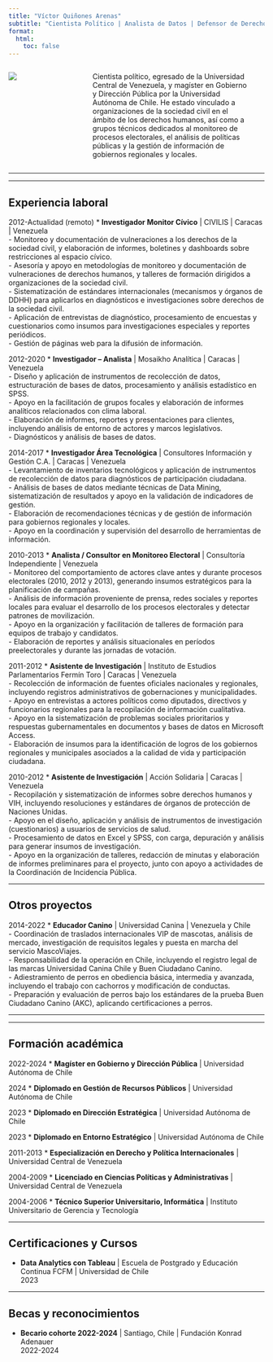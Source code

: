```yaml
---
title: "Víctor Quiñones Arenas"
subtitle: "Cientista Político | Analista de Datos | Defensor de Derechos Humanos"
format: 
  html:
    toc: false
---
```


::::::: columns
::: {.column width="20%"}
![](profilephoto.jpg)
:::

::: {.column width="8%"}
<!-- empty column to create gap -->
:::

::: {.column width="70%"}
Cientista político, egresado de la Universidad Central de Venezuela, y magíster en Gobierno y Dirección Pública por la Universidad Autónoma de Chile. He estado vinculado a organizaciones de la sociedad civil en el ámbito de los derechos humanos, así como a grupos técnicos dedicados al monitoreo de procesos electorales, el análisis de políticas públicas y la gestión de información de gobiernos regionales y locales.
:::

::: {.column width="2%"}
<!-- empty column to create gap -->
:::
:::::::

------------------------------------------------------------------------

------------------------------------------------------------------------

## Experiencia laboral

[2012-Actualidad (remoto)]{.aside} \* **Investigador Monitor Cívico** \| CIVILIS \| Caracas \| Venezuela\
- Monitoreo y documentación de vulneraciones a los derechos de la sociedad civil, y elaboración de informes, boletines y dashboards sobre restricciones al espacio cívico.\
- Asesoría y apoyo en metodologías de monitoreo y documentación de vulneraciones de derechos humanos, y talleres de formación dirigidos a organizaciones de la sociedad civil.\
- Sistematización de estándares internacionales (mecanismos y órganos de DDHH) para aplicarlos en diagnósticos e investigaciones sobre derechos de la sociedad civil.\
- Aplicación de entrevistas de diagnóstico, procesamiento de encuestas y cuestionarios como insumos para investigaciones especiales y reportes periódicos.\
- Gestión de páginas web para la difusión de información.

[2012-2020]{.aside} \* **Investigador – Analista** \| Mosaikho Analítica \| Caracas \| Venezuela\
- Diseño y aplicación de instrumentos de recolección de datos, estructuración de bases de datos, procesamiento y análisis estadístico en SPSS.\
- Apoyo en la facilitación de grupos focales y elaboración de informes analíticos relacionados con clima laboral.\
- Elaboración de informes, reportes y presentaciones para clientes, incluyendo análisis de entorno de actores y marcos legislativos.\
- Diagnósticos y análisis de bases de datos.

[2014-2017]{.aside} \* **Investigador Área Tecnológica** \| Consultores Información y Gestión C.A. \| Caracas \| Venezuela\
- Levantamiento de inventarios tecnológicos y aplicación de instrumentos de recolección de datos para diagnósticos de participación ciudadana.\
- Análisis de bases de datos mediante técnicas de Data Mining, sistematización de resultados y apoyo en la validación de indicadores de gestión.\
- Elaboración de recomendaciones técnicas y de gestión de información para gobiernos regionales y locales.\
- Apoyo en la coordinación y supervisión del desarrollo de herramientas de información.

[2010-2013]{.aside} \* **Analista / Consultor en Monitoreo Electoral** \| Consultoría Independiente \| Venezuela\
- Monitoreo del comportamiento de actores clave antes y durante procesos electorales (2010, 2012 y 2013), generando insumos estratégicos para la planificación de campañas.\
- Análisis de información proveniente de prensa, redes sociales y reportes locales para evaluar el desarrollo de los procesos electorales y detectar patrones de movilización.\
- Apoyo en la organización y facilitación de talleres de formación para equipos de trabajo y candidatos.\
- Elaboración de reportes y análisis situacionales en períodos preelectorales y durante las jornadas de votación.

[2011-2012]{.aside} \* **Asistente de Investigación** \| Instituto de Estudios Parlamentarios Fermín Toro \| Caracas \| Venezuela\
- Recolección de información de fuentes oficiales nacionales y regionales, incluyendo registros administrativos de gobernaciones y municipalidades.\
- Apoyo en entrevistas a actores políticos como diputados, directivos y funcionarios regionales para la recopilación de información cualitativa.\
- Apoyo en la sistematización de problemas sociales prioritarios y respuestas gubernamentales en documentos y bases de datos en Microsoft Access.\
- Elaboración de insumos para la identificación de logros de los gobiernos regionales y municipales asociados a la calidad de vida y participación ciudadana.

[2010-2012]{.aside} \* **Asistente de Investigación** \| Acción Solidaria \| Caracas \| Venezuela\
- Recopilación y sistematización de informes sobre derechos humanos y VIH, incluyendo resoluciones y estándares de órganos de protección de Naciones Unidas.\
- Apoyo en el diseño, aplicación y análisis de instrumentos de investigación (cuestionarios) a usuarios de servicios de salud.\
- Procesamiento de datos en Excel y SPSS, con carga, depuración y análisis para generar insumos de investigación.\
- Apoyo en la organización de talleres, redacción de minutas y elaboración de informes preliminares para el proyecto, junto con apoyo a actividades de la Coordinación de Incidencia Pública.

------------------------------------------------------------------------

## Otros proyectos

[2014-2022]{.aside} \* **Educador Canino** \| Universidad Canina \| Venezuela y Chile\
- Coordinación de traslados internacionales VIP de mascotas, análisis de mercado, investigación de requisitos legales y puesta en marcha del servicio MascoViajes.\
- Responsabilidad de la operación en Chile, incluyendo el registro legal de las marcas Universidad Canina Chile y Buen Ciudadano Canino.\
- Adiestramiento de perros en obediencia básica, intermedia y avanzada, incluyendo el trabajo con cachorros y modificación de conductas.\
- Preparación y evaluación de perros bajo los estándares de la prueba Buen Ciudadano Canino (AKC), aplicando certificaciones a perros.

------------------------------------------------------------------------

------------------------------------------------------------------------

## Formación académica

[2022-2024]{.aside} \* **Magíster en Gobierno y Dirección Pública** \| Universidad Autónoma de Chile

[2024]{.aside} \* **Diplomado en Gestión de Recursos Públicos** \| Universidad Autónoma de Chile

[2023]{.aside} \* **Diplomado en Dirección Estratégica** \| Universidad Autónoma de Chile

[2023]{.aside} \* **Diplomado en Entorno Estratégico** \| Universidad Autónoma de Chile

[2011-2013]{.aside} \* **Especialización en Derecho y Política Internacionales** \| Universidad Central de Venezuela

[2004-2009]{.aside} \* **Licenciado en Ciencias Políticas y Administrativas** \| Universidad Central de Venezuela

[2004-2006]{.aside} \* **Técnico Superior Universitario, Informática** \| Instituto Universitario de Gerencia y Tecnología

------------------------------------------------------------------------

## Certificaciones y Cursos

-   **Data Analytics con Tableau** \| Escuela de Postgrado y Educación Continua FCFM \| Universidad de Chile\
    [2023]{.aside}

------------------------------------------------------------------------

## Becas y reconocimientos

-   **Becario cohorte 2022-2024** \| Santiago, Chile \| Fundación Konrad Adenauer\
    [2022-2024]{.aside}

